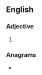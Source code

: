 ==English==

===Adjective===
{{head|en|superlative adjective}}

# {{en-superlative of|rude}}

===Anagrams===
* {{anagrams|en|a=derstu|Studer|deturs|duster|rusted|strude|uderts}}